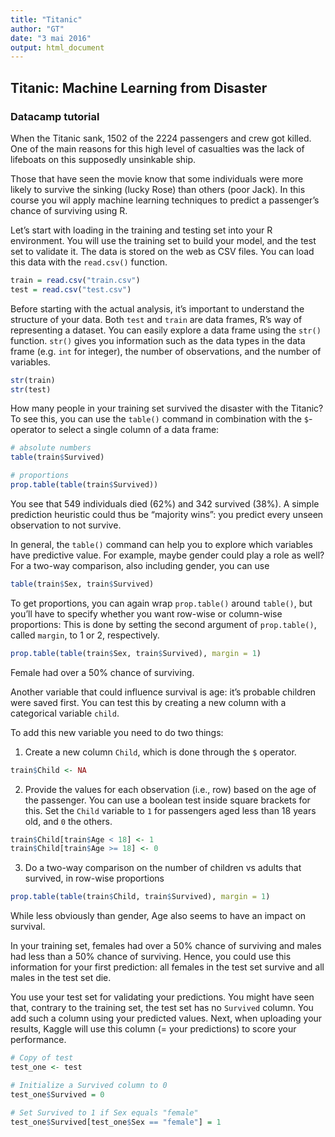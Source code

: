 ```yaml
---
title: "Titanic"
author: "GT"
date: "3 mai 2016"
output: html_document
---
```


## Titanic: Machine Learning from Disaster

### Datacamp tutorial

When the Titanic sank, 1502 of the 2224 passengers and crew got killed. One of the main reasons for 
this high level of casualties was the lack of lifeboats on this supposedly unsinkable ship.

Those that have seen the movie know that some individuals were more likely to survive the sinking 
(lucky Rose) than others (poor Jack). In this course you wil apply machine learning techniques to 
predict a passenger's chance of surviving using R.

Let's start with loading in the training and testing set into your R environment. You will use the 
training set to build your model, and the test set to validate it. The data is stored on the web as 
CSV files. You can load this data with the `read.csv()` function.

```r
train = read.csv("train.csv")
test = read.csv("test.csv")
```

Before starting with the actual analysis, it's important to understand the structure of your data. 
Both `test` and `train` are data frames, R's way of representing a dataset. You can easily explore a 
data frame using the `str()` function. `str()` gives you information such as the data types in the 
data frame (e.g. `int` for integer), the number of observations, and the number of variables.

```r
str(train)
str(test)
```

How many people in your training set survived the disaster with the Titanic? To see this, you can use 
the `table()` command in combination with the `$`-operator to select a single column of a data frame:

```r
# absolute numbers
table(train$Survived) 

# proportions
prop.table(table(train$Survived))
```

You see that 549 individuals died (62%) and 342 survived (38%). A simple prediction heuristic could thus 
be "majority wins": you predict every unseen observation to not survive.

In general, the `table()` command can help you to explore which variables have predictive value. 
For example, maybe gender could play a role as well? For a two-way comparison, also including gender, 
you can use

```r
table(train$Sex, train$Survived)
```

To get proportions, you can again wrap `prop.table()` around `table()`, but you'll have to specify whether 
you want row-wise or column-wise proportions: This is done by setting the second argument of `prop.table()`, called `margin`, to 1 or 2, respectively.

```r
prop.table(table(train$Sex, train$Survived), margin = 1)
```

Female had over a 50% chance of surviving.

Another variable that could influence survival is age: it's probable children were saved first. You can test 
this by creating a new column with a categorical variable `child`.

To add this new variable you need to do two things:

1. Create a new column `Child`, which is done through the `$` operator.
  
```r
train$Child <- NA
```
  
2. Provide the values for each observation (i.e., row) based on the age of the passenger. You can use a 
boolean test inside square brackets for this. Set the `Child` variable to `1` for passengers aged less
than 18 years old, and `0` the others.

```r
train$Child[train$Age < 18] <- 1
train$Child[train$Age >= 18] <- 0
```
  
3. Do a two-way comparison on the number of children vs adults that survived, in row-wise proportions

```r
prop.table(table(train$Child, train$Survived), margin = 1)
```

While less obviously than gender, Age also seems to have an impact on survival.

In your training set, females had over a 50% chance of surviving and males had less than a 50% 
chance of surviving. Hence, you could use this information for your first prediction: all females 
in the test set survive and all males in the test set die.

You use your test set for validating your predictions. You might have seen that, contrary to 
the training set, the test set has no `Survived` column. You add such a column using your 
predicted values. Next, when uploading your results, Kaggle will use this column (= your predictions) 
to score your performance.

```r
# Copy of test
test_one <- test

# Initialize a Survived column to 0
test_one$Survived = 0

# Set Survived to 1 if Sex equals "female"
test_one$Survived[test_one$Sex == "female"] = 1
```

